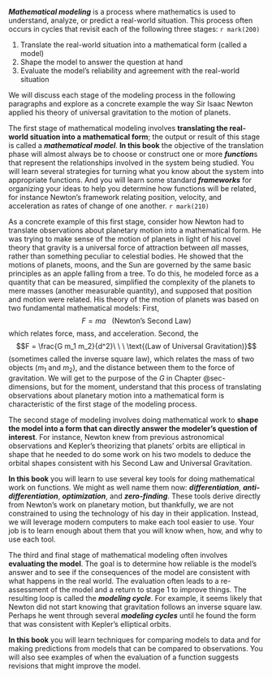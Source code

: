 
***Mathematical modeling*** is a process where mathematics is used to understand, analyze, or predict a real-world situation. This process often occurs in cycles that revisit each of the following three stages: `r mark(200)`

1. Translate the real-world situation into a mathematical form (called a model)
2. Shape the model to answer the question at hand
3. Evaluate the model's reliability and agreement with the real-world situation

We will discuss each stage of the modeling process in the following paragraphs and explore as a concrete example the way Sir Isaac Newton applied his theory of universal gravitation to the motion of planets.

The first stage of mathematical modeling involves **translating the real-world situation into a mathematical form**; the output or result of this stage is called a ***mathematical model***. **In this book** the objective of the translation phase will almost always be to choose or construct one or more  ***function***s that represent the relationships involved in the system being studied. You will learn several strategies for turning what you know about the system into appropriate functions. And you will learn some standard ***frameworks*** for organizing your ideas to help you determine how functions will be related, for instance Newton's framework relating position, velocity, and acceleration as rates of change of one another. `r mark(210)`

As a concrete example of this first stage, consider how Newton had to translate observations about planetary motion into a mathematical form. He was trying to make sense of the motion of planets in light of his novel theory that gravity is a universal force of attraction between *all* masses, rather than something peculiar to celestial bodies. He showed that the motions of planets, moons, and the Sun are governed by the same basic principles as an apple falling from a tree. To do this, he modeled force as a quantity that can be measured, simplified the complexity of the planets to mere masses (another measurable quantity), and supposed that position and motion were related.
<!-- [[Taken out. because it is unclear what is being said about velocity & acceleration in this context.]] ##: He assumed ***velocity***  (the rate of change of position with respect to time) and ***acceleration*** (the rate of change of velocity with respect to time). -->
His theory of the motion of planets was based on two fundamental mathematical models: First,
$$F = ma\ \ \ \text{(Newton's Second Law)}$$ which relates force, mass, and acceleration. Second, the
$$F = \frac{G m_1 m_2}{d^2}\ \ \ \text{(Law of Universal Gravitation)}$$
(sometimes called the inverse square law), which relates the mass of two objects ($m_1$ and $m_2$), and the distance between them to the force of gravitation. We will get to the purpose of the $G$ in Chapter @sec-dimensions, but for the moment, understand that this process of translating observations about planetary motion into a mathematical form is characteristic of the first stage of the modeling process.

The second stage of modeling involves doing mathematical work to **shape the model into a form that can directly answer the modeler's question of interest**. For instance, Newton knew from previous astronomical observations and Kepler's theorizing that planets' orbits are elliptical in shape that he needed to do some work on his two models to deduce the orbital shapes consistent with his Second Law and Universal Gravitation.

**In this book** you will learn to use several key tools for doing mathematical work on functions. We might as well name them now: ***differentiation***, ***anti-differentiation***, ***optimization***, and ***zero-finding***. These tools derive directly from Newton's work on planetary motion, but thankfully, we are not constrained to using the technology of his day in their application. Instead, we will leverage modern computers to make each tool easier to use. Your job is to learn enough about them that you will know when, how, and why to use each tool.

The third and final stage of mathematical modeling often involves **evaluating the model**. The goal is to determine how reliable is the model's answer and to see if the consequences of the model are consistent with what happens in the real world. The evaluation often leads to a re-assessment of the model and a return to stage 1 to improve things. The resulting loop is called the ***modeling cycle***. For example, it seems likely that Newton did not start knowing that gravitation follows an inverse square law. Perhaps he went through several ***modeling cycles*** until he found the form that was consistent with Kepler's elliptical orbits.

**In this book** you will learn techniques for comparing models to data and for making predictions from models that can be compared to observations. You will also see examples of when the evaluation of a function suggests revisions that might improve the model.

